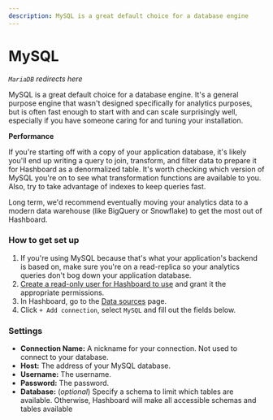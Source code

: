 ```yaml
---
description: MySQL is a great default choice for a database engine
---
```


# MySQL

_`MariaDB` redirects here_

MySQL is a great default choice for a database engine. It's a general purpose engine that wasn't designed specifically for analytics purposes, but is often fast enough to start with and can scale surprisingly well, especially if you have someone caring for and tuning your installation.

**Performance**

If you're starting off with a copy of your application database, it's likely you'll end up writing a query to join, transform, and filter data to prepare it for Hashboard as a denormalized table. It's worth checking which version of MySQL you're on to see what transformation functions are available to you. Also, try to take advantage of indexes to keep queries fast.

Long term, we'd recommend eventually moving your analytics data to a modern data warehouse (like BigQuery or Snowflake) to get the most out of Hashboard.

### How to get set up

1. If you're using MySQL because that's what your application's backend is based on, make sure you're on a read-replica so your analytics queries don't bog down your application database.
2. [Create a read-only user for Hashboard to use](https://dev.mysql.com/doc/refman/8.0/en/create-user.html) and grant it the appropriate permissions.
3. In Hashboard, go to the [Data sources](https://hashboard.com/app/p/data-sources) page.
4. Click `+ Add connection`, select `MySQL` and fill out the fields below.

### Settings

- **Connection Name:** A nickname for your connection. Not used to connect to your database.
- **Host:** The address of your MySQL database.
- **Username:** The username.
- **Password:** The password.
- **Database:** (_optional_) Specify a schema to limit which tables are available. Otherwise, Hashboard will make all accessible schemas and tables available
